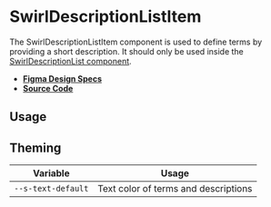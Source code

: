 
<Meta title="Components/SwirlDescriptionListItem" />

# SwirlDescriptionListItem

The SwirlDescriptionListItem component is used to define terms by providing a
short description. It should only be used inside the
[SwirlDescriptionList component](?path=/docs/components-swirldescriptionlist--docs).

- **[Figma Design Specs](https://www.figma.com/file/iRHiAFsHxnzux8gQ9EjlZe/Flip-Components?node-id=2%3A24)**
- **[Source Code](https://github.com/flip-corp/swirl/tree/main/packages/swirl-components/src/components/swirl-description-list-item)**

## Usage

<Canvas of={Stories.SwirlDescriptionListItem} sourceState="shown"></Canvas>

<Controls of={Stories.SwirlDescriptionListItem} />

## Theming

| Variable           | Usage                                |
| ------------------ | ------------------------------------ |
| `--s-text-default` | Text color of terms and descriptions |
